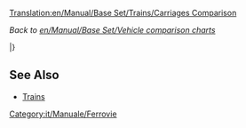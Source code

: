 [[Translation:en/Manual/Base Set/Trains/Carriages Comparison]]
{{it/Traduzione|en/Manual/Base Set/Trains/Carriages Comparison}}

''Back to [[en/Manual/Base Set/Vehicle comparison charts]]''{{en/-right}}

{{en/Manual/Base Set/Trains/TrainCarriageHeader}}

{{en/Manual/Base Set/Trains/TrainCarriageRow|climate=TSR_
|name=[[en/Manual/Base Set/Trains/Armoured Van]]
|costGBP=1,494
|costUSD=2,988
|weightEmpty=30
|weightRail=32
|weightMonoRail=33 
|weightMagLev=33
|cargoType=valuables/gold/diamonds
|capacityRail=20 bags
|capacityMonoRail=25 bags
|capacityMagLev=27 bags
}}

{{en/Manual/Base Set/Trains/TrainCarriageRow|
___Y|[[en/Manual/Base Set/Trains/Battery Truck]]|1,148|2,296|18|23|24|25|batteries|22|27|29}}

{{en/Manual/Base Set/Trains/TrainCarriageRow|
___Y|[[en/Manual/Base Set/Trains/Bubble Van]]|1,113|2,226|21|22|22|22|bubbles|20|25|27}}

{{en/Manual/Base Set/Trains/TrainCarriageRow|
___Y|[[en/Manual/Base Set/Trains/Candyfloss Hopper]]|1,042|2,084|20|50|55|57|candyfloss|30 tonnes|35 tonnes|37 tonnes}}

{{en/Manual/Base Set/Trains/TrainCarriageRow|
TS__|[[en/Manual/Base Set/Trains/Coal Car]]|1,031|2,062|18|48|53|55|coal|30 tonnes|35 tonnes|37 tonnes}}

{{en/Manual/Base Set/Trains/TrainCarriageRow|___Y|[[en/Manual/Base Set/Trains/Cola Tanker]]|1,066|2,132|24|49|54|56|cola|25,000 litres|30,000 litres|32,000 litres}}

{{en/Manual/Base Set/Trains/TrainCarriageRow|
__R_|[[en/Manual/Base Set/Trains/Copper Ore Hopper]]|1,048|2,096|19|49|54|56|copper ore|30 tonnes|35 tonnes|37 tonnes}}

{{en/Manual/Base Set/Trains/TrainCarriageRow|
___Y|[[en/Manual/Base Set/Trains/Fizzy Drink Truck]]|1,130|2,260|18|21|21|22|fizzy drinks|25|30|32}}

{{en/Manual/Base Set/Trains/TrainCarriageRow|
_SR_|[[en/Manual/Base Set/Trains/Food Van]]|1,119|2,238|22|47|52|54|food|25 tonnes|30 tonnes|32 tonnes}}

{{en/Manual/Base Set/Trains/TrainCarriageRow|
__R_|[[en/Manual/Base Set/Trains/Fruit Truck]]|1,066|2,132|18|43|48|50|fruit|25 tonnes|30 tonnes|32 tonnes}}

{{en/Manual/Base Set/Trains/TrainCarriageRow|
TSR_|[[en/Manual/Base Set/Trains/Goods Van]]|1,113|2,226|21|33|36|37|goods|25 crates|30 crates|32 crates}}

{{en/Manual/Base Set/Trains/TrainCarriageRow|
TSR_|[[en/Manual/Base Set/Trains/Grain Hopper]]|1,066|2,132|19|49|54|56|grain|30 tonnes|35 tonnes|37 tonnes}}

{{en/Manual/Base Set/Trains/TrainCarriageRow|
T___|[[en/Manual/Base Set/Trains/Iron Ore Hopper]]|1,048|2,096|19|49|54|56|iron ore|30 tonnes|35 tonnes|37 tonnes}}

{{en/Manual/Base Set/Trains/TrainCarriageRow|
TS__|[[en/Manual/Base Set/Trains/Livestock Van]]|1,125|2,250|20|24|25|26|livestock|25 items|30 items|32 items}}

{{en/Manual/Base Set/Trains/TrainCarriageRow|
TSRY|[[en/Manual/Base Set/Trains/Mail Van]]|1,335|2,670|21|28|29|30|mail|30 bags|35 bags|37 bags}}

{{en/Manual/Base Set/Trains/TrainCarriageRow|
TSR_|[[en/Manual/Base Set/Trains/Oil Tanker]]|1,171|2,342|24|54|59|61|oil|30,000|35,000|37,000 litres}}

{{en/Manual/Base Set/Trains/TrainCarriageRow|
_S__|[[en/Manual/Base Set/Trains/Paper Truck]]|1,148|2,296|18|38|43|45|paper|20 tonnes|25 tonnes|27 tonnes}}

{{en/Manual/Base Set/Trains/TrainCarriageRow|
TSRY|[[en/Manual/Base Set/Trains/Passenger Carriage]]|1,447|2,894|25|27|27|27|passengers|40|45|47}}

{{en/Manual/Base Set/Trains/TrainCarriageRow|
___Y|[[en/Manual/Base Set/Trains/Plastic Truck]]|1,119|2,238|18|48|53|55|plastic|30,000 litres|35,000 litres|37,000 litres}}

{{en/Manual/Base Set/Trains/TrainCarriageRow|
__R_|[[en/Manual/Base Set/Trains/Rubber Truck]]|1,083|2,166|19|40|45|47|rubber|21,000 litres|26,000 litres|28,000 litres}}

{{en/Manual/Base Set/Trains/TrainCarriageRow|
T___|[[en/Manual/Base Set/Trains/Steel Truck]]|1,148|2,296|18|38|43|45|steel|20 tonnes|25 tonnes|27 tonnes}}

{{en/Manual/Base Set/Trains/TrainCarriageRow|
___Y|[[en/Manual/Base Set/Trains/Sugar Truck]]|1,031|2,062|19|49|54|56|sugar|30 tonnes|35 tonnes|37 tonnes}}

{{en/Manual/Base Set/Trains/TrainCarriageRow|
___Y|[[en/Manual/Base Set/Trains/Sweet Van]]|1,060|2,120|21|28|30|31|sweets|25 bags|30 bags|32 bags}}

{{en/Manual/Base Set/Trains/TrainCarriageRow|
___Y|[[en/Manual/Base Set/Trains/Toffee Hopper]]|1,125|2,250|20|50|55|57|toffee|30 tonnes|35 tonnes|37 tonnes}}

{{en/Manual/Base Set/Trains/TrainCarriageRow|
___Y|[[en/Manual/Base Set/Trains/Toy Van]]|1,072|2,144|21|23|24|24|toys|20|25|27}}

{{en/Manual/Base Set/Trains/TrainCarriageRow|
__R_|[[en/Manual/Base Set/Trains/Water Tanker]]|1,166|2,332|25|50|55|57|water|25,000 litres|30,000 litres|32,000 litres}}

{{en/Manual/Base Set/Trains/TrainCarriageRow|
TSR_|[[en/Manual/Base Set/Trains/Wood Truck]]|1,060|2,120|16|46|51|53|wood|30 tonnes|35 tonnes|37 tonnes}}

|}

==See Also==
* [[en/Manual/Trains#list-of-train-engines-and-carriages|Trains]]

[[Category:it/Manuale/Ferrovie]]